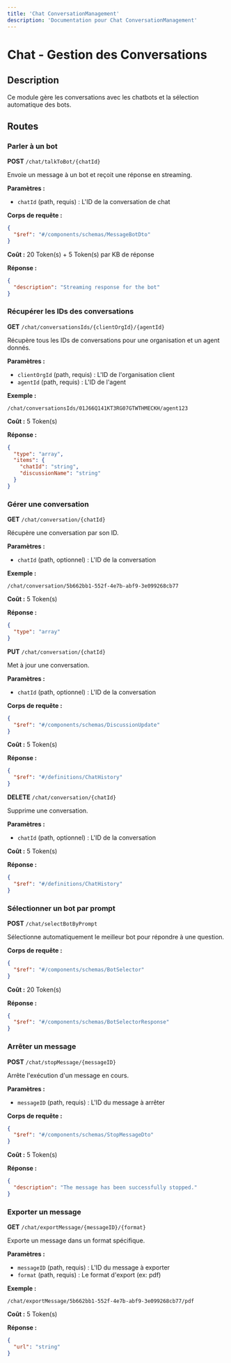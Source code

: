 ```yaml
---
title: 'Chat ConversationManagement'
description: 'Documentation pour Chat ConversationManagement'
---
```


# Chat - Gestion des Conversations

## Description
Ce module gère les conversations avec les chatbots et la sélection automatique des bots.

## Routes

### Parler à un bot
**POST** `/chat/talkToBot/{chatId}`

Envoie un message à un bot et reçoit une réponse en streaming.

**Paramètres :**
- `chatId` (path, requis) : L'ID de la conversation de chat

**Corps de requête :**
```json
{
  "$ref": "#/components/schemas/MessageBotDto"
}
```

**Coût :** 20 Token(s) + 5 Token(s) par KB de réponse

**Réponse :**
```json
{
  "description": "Streaming response for the bot"
}
```

### Récupérer les IDs des conversations
**GET** `/chat/conversationsIds/{clientOrgId}/{agentId}`

Récupère tous les IDs de conversations pour une organisation et un agent donnés.

**Paramètres :**
- `clientOrgId` (path, requis) : L'ID de l'organisation client
- `agentId` (path, requis) : L'ID de l'agent

**Exemple :**
```
/chat/conversationsIds/01J66Q141KT3RG07GTWTHMECKH/agent123
```

**Coût :** 5 Token(s)

**Réponse :**
```json
{
  "type": "array",
  "items": {
    "chatId": "string",
    "discussionName": "string"
  }
}
```

### Gérer une conversation
**GET** `/chat/conversation/{chatId}`

Récupère une conversation par son ID.

**Paramètres :**
- `chatId` (path, optionnel) : L'ID de la conversation

**Exemple :**
```
/chat/conversation/5b662bb1-552f-4e7b-abf9-3e099268cb77
```

**Coût :** 5 Token(s)

**Réponse :**
```json
{
  "type": "array"
}
```

**PUT** `/chat/conversation/{chatId}`

Met à jour une conversation.

**Paramètres :**
- `chatId` (path, optionnel) : L'ID de la conversation

**Corps de requête :**
```json
{
  "$ref": "#/components/schemas/DiscussionUpdate"
}
```

**Coût :** 5 Token(s)

**Réponse :**
```json
{
  "$ref": "#/definitions/ChatHistory"
}
```

**DELETE** `/chat/conversation/{chatId}`

Supprime une conversation.

**Paramètres :**
- `chatId` (path, optionnel) : L'ID de la conversation

**Coût :** 5 Token(s)

**Réponse :**
```json
{
  "$ref": "#/definitions/ChatHistory"
}
```

### Sélectionner un bot par prompt
**POST** `/chat/selectBotByPrompt`

Sélectionne automatiquement le meilleur bot pour répondre à une question.

**Corps de requête :**
```json
{
  "$ref": "#/components/schemas/BotSelector"
}
```

**Coût :** 20 Token(s)

**Réponse :**
```json
{
  "$ref": "#/components/schemas/BotSelectorResponse"
}
```

### Arrêter un message
**POST** `/chat/stopMessage/{messageID}`

Arrête l'exécution d'un message en cours.

**Paramètres :**
- `messageID` (path, requis) : L'ID du message à arrêter

**Corps de requête :**
```json
{
  "$ref": "#/components/schemas/StopMessageDto"
}
```

**Coût :** 5 Token(s)

**Réponse :**
```json
{
  "description": "The message has been successfully stopped."
}
```

### Exporter un message
**GET** `/chat/exportMessage/{messageID}/{format}`

Exporte un message dans un format spécifique.

**Paramètres :**
- `messageID` (path, requis) : L'ID du message à exporter
- `format` (path, requis) : Le format d'export (ex: pdf)

**Exemple :**
```
/chat/exportMessage/5b662bb1-552f-4e7b-abf9-3e099268cb77/pdf
```

**Coût :** 5 Token(s)

**Réponse :**
```json
{
  "url": "string"
}
``` 
